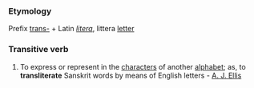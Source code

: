 ===Etymology===
Prefix [[trans-]] + Latin ''[[litera]]'', littera [[letter]]
===Transitive verb===
#To express or represent in the [[character]]s of another [[alphabet]]; as, to '''transliterate''' Sanskrit words by means of English letters - [[A. J. Ellis]]